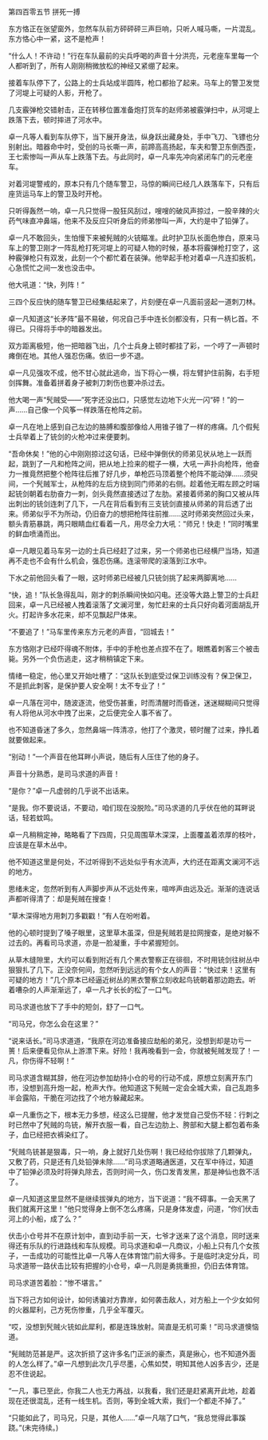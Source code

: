 

第四百零五节 拼死一搏

东方恪正在张望窗外，忽然车队前方砰砰砰三声巨响，只听人喊马嘶，一片混乱。东方恪心中一紧，这不是枪声！

“什么人！不许动！”行在车队最前的尖兵呼喝的声音十分洪亮，元老座车里每一个人都听到了，所有人刚刚稍微放松的神经又紧绷了起来。

接着车队停下了，公路上的士兵站成半圆阵，枪口都抬了起来。马车上的警卫发觉了河堤上可疑的人影，开枪了。

几支霰弹枪交错射击，正在转移位置准备炮打货车的赵师弟被霰弹扫中，从河堤上跌落下去，顿时摔进了河水中。

卓一凡等人看到车队停下，当下展开身法，纵身跃出藏身处，手中飞刀、飞镖也分别射出。暗器命中时，受创的马长嘶一声，前蹄高高扬起，车夫和警卫东倒西歪，王七索惨叫一声从车上跌落下去。与此同时，卓一凡率先冲向紧闭车门的元老座车。

对着河堤警戒的，原本只有几个随车警卫，马惊的瞬间已经几人跌落车下，只有后座货运马车上的警卫及时开枪。

只听得轰然一响，卓一凡只觉得一股狂风刮过，嗖嗖的破风声掠过，一股辛辣的火药气味直冲鼻端，他来不及反应只听身后的师弟惨叫一声，大约是中了铅弹了。

卓一凡不敢回头，生怕慢下来被髡贼的火铳瞄准。此时护卫队长面色惨白，原来马车上的警卫刚才一阵乱枪打死河堤上的可疑人物的时候，基本将霰弹枪打空了，这种霰弹枪只有双发，此刻一个个都忙着在装弹。他举起手枪对着卓一凡连扣扳机，心急慌忙之间一发也没击中。

他大吼道：“快，列阵！”

三四个反应快的随车警卫已经集结起来了，片刻便在卓一凡面前竖起一道刺刀林。

卓一凡知道这“长矛阵”最不易破，何况自己手中连长剑都没有，只有一柄匕首。不得已。只得将手中的暗器发出。

双方距离极短，他一把暗器飞出，几个士兵身上顿时都挂了彩，一个哼了一声顿时瘫倒在地。其他人强忍伤痛。依旧一步不退。

卓一凡见强攻不成，他不甘心就此逃命，当下将心一横，将左臂护住前胸，右手短剑挥舞。准备着拼着身子被刺刀刺伤也要冲杀过去。

他大喝一声“髠贼受――”死字还没出口，只感觉左边地下火光一闪“砰！”的一声……自己像一个风筝一样跌落在枪阵之前。

卓一凡在地上感到自己左边的胳膊和腹部像给人用锥子锥了一样的疼痛。几个假髡士兵举着上了铳剑的火枪冲过来便要刺。

“吾命休矣！”他的心中刚刚掠过这句话，已经中弹倒伏的师弟见状从地上一跃而起，跳到了一凡和枪阵之间，把从地上捡来的棍子一横，大吼一声扑向枪阵，他奋力一推竟然把整个枪阵往后推了好几步，单枪匹马顶着整个枪阵不能动弹……须臾间，一个髠贼军士，从枪阵的左后方绕到同门师弟的右侧。趁着他无暇左顾之时端起铳剑朝着右肋奋力一刺，剑头竟然直接透过了左肋。紧接着师弟的胸口又被从阵出刺出的铳剑连刺了几下，一凡在背后看到有三支铳剑直接从师弟的背后透了出来。师弟似乎不为所动，仍旧奋力的想把枪阵往前推……这时师弟突然回过头来，额头青筋暴跳，两只眼睛血红看着一凡，用尽全力大吼：“师兄！快走！”同时嘴里的鲜血喷涌而出。

卓一凡眼见着马车另一边的士兵已经赶了过来，另一个师弟也已经横尸当场，知道再不走也不会有什么机会，强忍伤痛。连滚带爬的滚落到江水中。

下水之前他回头看了一眼，这时师弟已经被几只铳剑挑了起来两脚离地……

“快，追！”队长急得乱叫，刚才的刺杀瞬间快如闪电。还没等大路上警卫的士兵赶回来，卓一凡已经被人拽着滚落了文澜河里，匆忙赶来的士兵只好向着河面胡乱开火。打起许多水花来，却不见飘起尸体来。

“不要追了！”马车里传来东方元老的声音，“回城去！”

东方恪刚才已经吓得魂不附体，手中的手枪也差点捏不在了。眼瞧着刺客三个被击毙。另外一个负伤逃走，这才稍稍镇定下来。

情绪一稳定，他心里又开始吐槽了：“这队长到底受过保卫训练没有？保卫保卫，不是抓此刺客，是保护要人安全啊！太不专业了！”

卓一凡落在河中，随波逐流，他受伤甚重，时而清醒时而昏迷，迷迷糊糊间只觉得有人将他从河水中拽了出来，之后便完全人事不省了。

也不知道昏迷了多久，忽然鼻端一阵清凉，他打了个激灵，顿时醒了过来，挣扎着就要做起来。

“别动！”一个声音在他耳畔小声说，随后有人压住了他的身子。

声音十分熟悉，是司马求道的声音！

“是你？”卓一凡虚弱的几乎说不出话来。

“是我。你不要说话，不要动，咱们现在没脱险。”司马求道的几乎伏在他的耳畔说话，轻若蚊鸣。

卓一凡稍稍定神，略略看了下四周，只见周围草木深深，上面覆盖着浓厚的枝叶，应该是在草木丛中。

他不知道这里是何处，不过听得到不远处似乎有水流声，大约还在距离文澜河不远的地方。

思绪未定，忽然听到有人声脚步声从不远处传来，喧哗声由远及近。渐渐的连说话声都听得清了：却是髡贼在搜查！

“草木深得地方用刺刀多戳戳！”有人在吩咐着。

他的心顿时提到了嗓子眼里，这里草木虽深，但是髡贼若是拉网搜查，是绝对躲不过去的。再看司马求道，亦是一脸凝重，手中紧握短剑。

从草木缝隙里，大约可以看到附近有几个黑衣警察正在徘徊，不时用铳剑往树丛中狠狠扎了几下。正没奈何间，忽然听到远远的有个女人的声音：“快过来！这里有可疑的地方！”几个原本已经逼近树丛的黑衣警察立刻收起鸟铳朝着那边跑去。听着嘈杂的人声渐渐远了，卓一凡才长长的松了一口气。

司马求道也放下了手中的短剑，舒了一口气。

“司马兄，你怎么会在这里？”

“说来话长。”司马求道道，“我原在河边准备接应劫船的弟兄，没想到却是功亏一篑！后来便看见你从上游漂下来。好险！我再晚看到一会，你就被髡贼发现了！一凡，你伤得不轻啊！”

司马求道含糊其辞，他在河边参加劫持小仓的号的行动不成，原想立刻离开东门市，没想到高升炮一起，枪声大作。他知道这下髡贼一定会全城大索，自己乱跑多半会露陷，干脆在河边找了个地方躲藏起来。

卓一凡重伤之下，根本无力多想，经这么已提醒，他才发觉自己受伤不轻：行刺之时已然中了髠贼的鸟铳，解开衣服一看，自己左边肋上、胯部和大腿上都包着布条子，血已经把衣裤染红了。

“髠贼鸟铳甚是狠毒，只一响，身上就好几处伤啊！我已经给你拔除了几颗弹丸，又敷了药，只是还有几处铅弹未除……”司马求道略通医道，又在军中待过，知道中了铅弹必须及时将弹丸除去，否则时间一久，伤口发青发黑，那是神仙也救不活了。

卓一凡知道这里显然不是继续拔弹丸的地方，当下说道：“我不碍事。一会天黑了我们就离开这里！”他只觉得身上倒不怎么疼痛，只是身体发虚，问道，“你们伏击河上的小船，成了么？”

伏击小仓号并不在原计划中，直到动手前一天，七爷才送来了这个消息，同时送来得还有乐队的行进路线和车队规模。司马求道和卓一凡商议，小船上只有几个女孩子，一击成功的可能性比卓一凡等人在体育馆门前大得多。于是临时决定分兵，司马求道带一路伏击比较有把握的小仓号，卓一凡则是勇挑重担，仍旧去体育馆。

司马求道苦着脸：“惨不堪言。”

当下将己方如何设计，如何诱骗对方靠岸，如何袭击敌人，对方船上一个少女如何的火器犀利，己方死伤惨重，几乎全军覆灭。

“哎，没想到髠贼火铳如此犀利，都是连珠放射。简直是无机可乘！”司马求道懊恼道。

“髡贼防范甚是严。这次折损了这许多名门正派的豪杰，真是揪心，也不知道外面的人怎么样了。”卓一凡想到此次几乎尽墨，心焦如焚，明知其他人凶多吉少，还是忍不住说起。

“一凡，事已至此，你我二人也无力再战，以我看，我们还是赶紧离开此地，趁着现在还很混乱，还有一线生机。否则，等到全城大索，我们一个都走不掉了。”

“只能如此了，司马兄，只是，其他人……”卓一凡喘了口气，“我总觉得此事蹊跷。”(未完待续。)

